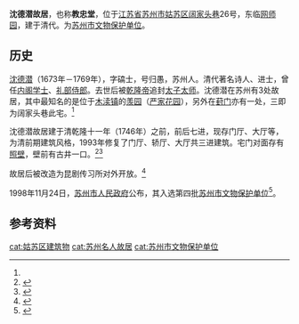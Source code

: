 {{文物保护单位
| 级别 = 县市级
| 省区市 = 苏州市
| 名称 = 沈德潜故居
| 图片 = Former Residence of Shen Deqian 2012-03.JPG
| 编号 = 第四批
| 分类 = 古建筑
| 时代 = 清
| 所在 = [[苏州市|苏州市]][[姑苏区|姑苏区]]
| 登录 = 1998年
}}
'''沈德潜故居'''，也称'''教忠堂'''，位于[[江苏省|江苏省]][[苏州市|苏州市]][[姑苏区|姑苏区]][[阔家头巷|阔家头巷]]26号，东临[[网师园|网师园]]，建于清代。为[[苏州市文物保护单位|苏州市文物保护单位]]。

==历史==
[[沈德潜|沈德潜]]（1673年－1769年），字碻士，号归愚，苏州人。清代著名诗人、进士，曾任[[内阁学士|内阁学士]]、[[礼部侍郎|礼部侍郎]]。去世后被[[乾隆帝|乾隆帝]]追封[[太子太师|太子太师]]。沈德潜在苏州有3处故居，其中最知名的是位于[[木渎镇|木渎镇]]的[[羡园|羡园]]（[[严家花园|严家花园]]），另外在[[葑门|葑门]]亦有一处，三即为阔家头巷此宅。<ref name='ef' />

沈德潜故居建于清乾隆十一年（1746年）之前，前后七进，现存门厅、大厅等，为清前期建筑风格，1993年修复了门厅、轿厅、大厅共三进建筑。宅门对面存有[[照壁|照壁]]，壁前有古井一口。<ref>{{Cite book|url=|title=《苏州市志》|author=|publisher=江苏人民出版社|date=1995-01|isbn=9787214013835|pages=|chapter=第四十九卷 第三章 第五节}}</ref><ref name='ef'>{{Cite book|url=|title=《姑苏名宅》|author1=谢勤国|author2=王家伦|author3=陈建红|publisher=东南大学出版社|date=2015|isbn=978-7-5641-5605-3|pages=47-50}}</ref>

故居后被改造为昆剧传习所对外开放。<ref>{{cite web|url=http://www.subaonet.com/2019/0820/2531800.shtml|title=苏州进行活态开发和利用 让古宅古建“开口说话”|publisher=苏州日报|website=苏州新闻网|date=2019-08-20|access-date=2020-09-26|archive-date=2019-08-20|archive-url=https://web.archive.org/web/20190820085601/http://www.subaonet.com/2019/0820/2531800.shtml|dead-url=no}}</ref>

1998年11月24日，[[苏州市人民政府|苏州市人民政府]]公布，其入选第四批[[苏州市文物保护单位|苏州市文物保护单位]]<ref>{{Cite book|title=苏州通史 中华人民共和国卷 1978-2000|last=苏州通史编纂委员会，王国平|publisher=苏州：[[苏州大学出版社|苏州大学出版社]]|year=2019.03|isbn=978-7-5672-2511-4|pages=649}}</ref>。

==参考资料==
{{refs}}

{{coord|display=title}}
{{苏州市文物保护单位}}
{{DEFAULTSORT:shendeqian}}
[[cat:姑苏区建筑物|cat:姑苏区建筑物]]
[[cat:苏州名人故居|cat:苏州名人故居]]
[[cat:苏州市文物保护单位|cat:苏州市文物保护单位]]